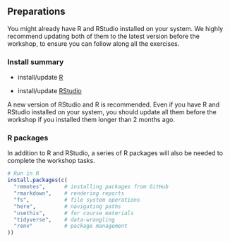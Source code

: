 ## Preparations

You might already have R and RStudio installed on your system. We highly recommend updating both of them to the latest version before the workshop, to ensure you can follow along all the exercises.

::: callout-note
### Install summary

-   install/update [R](https://cran.rstudio.com/)

-   install/update [RStudio](https://posit.co/download/rstudio-desktop/)
:::

A new version of RStudio and R is recommended. Even if you have R and RStudio installed on your system, you should update all them before the workshop if you installed them longer than 2 months ago.

### R packages

In addition to R and RStudio, a series of R packages will also be needed to complete the workshop tasks.

``` r
# Run in R
install.packages(c(
  "remotes",      # installing packages from GitHub
  "rmarkdown",    # rendering reports
  "fs",           # file system operations
  "here",         # navigating paths
  "usethis",      # for course materials
  "tidyverse",    # data-wrangling
  "renv"          # package management
))
```
